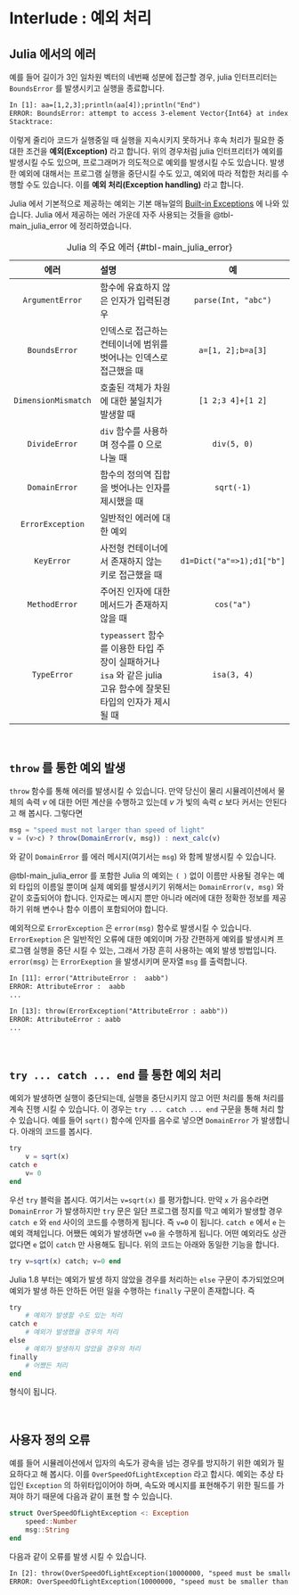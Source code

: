 # Interlude : 예외 처리 {.unnumbered}

## Julia 에서의 에러



예를 들어 길이가 3인 일차원 벡터의 네번째 성분에 접근할 경우, julia 인터프리터는 `BoundsError` 를 발생시키고 실행을 종료합니다.

```txt
In [1]: aa=[1,2,3];println(aa[4]);println("End")
ERROR: BoundsError: attempt to access 3-element Vector{Int64} at index [4]
Stacktrace:
```

이렇게 줄리아 코드가 실행중일 때 실행을 지속시키지 못하거나 후속 처리가 필요한 중대한 조건을 **예외(Exception)** 라고 합니다. 위의 경우처럼 julia 인터프리터가 예외를 발생시킬 수도 있으며, 프로그래머가 의도적으로 예외를 발생시킬 수도 있습니다. 발생한 예외에 대해서는 프로그램 실행을 중단시킬 수도 있고, 예외에 따라 적합한 처리를 수행할 수도 있습니다. 이를 **예외 처리(Exception handling)** 라고 합니다. 

Julia 에서 기본적으로 제공하는 예외는 기본 매뉴얼의 [Built-in Exceptions](https://docs.julialang.org/en/v1/manual/control-flow/#Built-in-Exceptions) 에 나와 있습니다. Julia 에서 제공하는 에러 가운데 자주 사용되는 것들을 @tbl-main_julia_error 에 정리하였습니다.

| 에러 | 설명 | 예 |
|:-----:|:----------------------|:---------------:|
| `ArgumentError` | 함수에 유효하지 않은 인자가 입력된경우 | `parse(Int, "abc")` |
| `BoundsError` | 인덱스로 접근하는 컨테이너에 범위를 벗어나는 인덱스로 접근했을 때 | `a=[1, 2];b=a[3]` |
| `DimensionMismatch` | 호출된 객체가 차원에 대한 불일치가 발생할 때 | `[1 2;3 4]+[1 2]` |
| `DivideError` | `div` 함수를 사용하며 정수를 0 으로 나눌 때 | `div(5, 0)` |
| `DomainError` | 함수의 정의역 집합을 벗어나는 인자를 제시했을 때 | `sqrt(-1)` |
| `ErrorException` | 일반적인 에러에 대한 예외 | |
| `KeyError` | 사전형 컨테이너에서 존재하지 않는 키로 접근했을 때 | `d1=Dict("a"=>1);d1["b"]`|
| `MethodError` | 주어진 인자에 대한 메서드가 존재하지 않을 때 | `cos("a")` |
| `TypeError` | `typeassert` 함수를 이용한 타입 주장이 실패하거나 `isa` 와 같은 julia 고유 함수에 잘못된 타입의 인자가 제시될 때 | `isa(3, 4)` |
: Julia 의 주요 에러 {#tbl-main_julia_error}


</br>

## `throw` 를 통한 예외 발생

`throw` 함수를 통해 에러를 발생시킬 수 있습니다. 만약 당신이 물리 시뮬레이션에서 물체의 속력 $v$ 에 대한 어떤 계산을 수행하고 있는데 $v$ 가 빛의 속력 $c$ 보다 커서는 안된다고 해 봅시다. 그렇다면 

```julia
msg = "speed must not larger than speed of light"
v = (v>c) ? throw(DomainError(v, msg)) : next_calc(v)
```

와 같이 `DomainError` 를 에러 메시지(여기서는 `msg`) 와 함께 발생시킬 수 있습니다. 


@tbl-main_julia_error 를 포함한 Julia 의 예외는 `( )` 없이 이름만 사용될 경우는 예외 타입의 이름일 뿐이며 실제 예외를 발생시키기 위해서는 `DomainError(v, msg)` 와 같이 호출되어야 합니다. 인자로는 메시지 뿐만 아니라 에러에 대한 정확한 정보를 제공하기 위해 변수나 함수 이름이 포함되어야 합니다. 

예외적으로 `ErrorException` 은 `error(msg)` 함수로 발생시킬 수 있습니다. `ErrorExeption` 은 일반적인 오류에 대한 예외이며 가장 간편하게 예외를 발생시켜 프로그램 실행을 중단 시킬 수 있는, 그래서 가장 흔히 사용하는 예외 발생 방법입니다. `error(msg)` 는 `ErrorExeption` 을 발생시키며 문자열 `msg` 를 출력합니다.

```txt
In [11]: error("AttributeError :  aabb")
ERROR: AttributeError :  aabb
...
```


```txt
In [13]: throw(ErrorException("AttributeError : aabb"))
ERROR: AttributeError : aabb
...
```

</br>

## `try ... catch ... end` 를 통한 예외 처리

예외가 발생하면 실행이 중단되는데, 실행을 중단시키지 않고 어떤 처리를 통해 처리를 계속 진행 시킬 수 있습니다. 이 경우는 `try ... catch ... end` 구문을 통해 처리 할 수 있습니다. 예를 들어 `sqrt()` 함수에 인자를 음수로 넣으면 `DomainError` 가 발생합니다. 아래의 코드를 봅시다.

```julia
try
    v = sqrt(x)
catch e
    v= 0
end
```

우선 `try` 블럭을 봅시다. 여기서는 `v=sqrt(x)` 를 평가합니다. 만약 `x` 가 음수라면 `DomainError` 가 발생하지만 `try` 문은 일단 프로그램 정지를 막고 예외가 발생할 경우 `catch e` 와 `end` 사이의 코드를 수행하게 됩니다. 즉 `v=0` 이 됩니다. `catch e` 에서 `e` 는 예외 객체입니다. 어쨌든 예외가 발생하면 `v=0` 을 수행하게 됩니다. 어떤 예외라도 상관 없다면 `e` 없이 `catch` 만 사용해도 됩니다. 위의 코드는 아래와 동일한 기능을 합니다.

```julia
try v=sqrt(x) catch; v=0 end
```

Julia 1.8 부터는 예외가 발생 하지 않았을 경우를 처리하는 `else` 구문이 추가되었으며 예외가 발생 하든 안하든 어떤 일을 수행하는 `finally` 구문이 존재합니다. 즉

```julia
try
    # 예외가 발생할 수도 있는 처리
catch e
    # 예외가 발생했을 경우의 처리
else 
    # 예외가 발생하지 않았을 경우의 처리
finally
    # 어쨌든 처리
end
```

형식이 됩니다. 

</br>

## 사용자 정의 오류

예를 들어 시뮬레이션에서 입자의 속도가 광속을 넘는 경우를 방지하기 위한 예외가 필요하다고 해 봅시다. 이를 `OverSpeedOfLightException` 라고 합시다. 예외는 추상 타입인 `Exception` 의 하위타입이어야 하며, 속도와 메시지를 표현해주기 위한 필드를 가져야 하기 때문에 다음과 같이 표현 할 수 있습니다.

```julia
struct OverSpeedOfLightException <: Exception
    speed::Number
    msg::String
end
```

다음과 같이 오류를 발생 시킬 수 있습니다.

```txt
In [2]: throw(OverSpeedOfLightException(10000000, "speed must be smaller than c"))
ERROR: OverSpeedOfLightException(10000000, "speed must be smaller than c")
```

</br>



